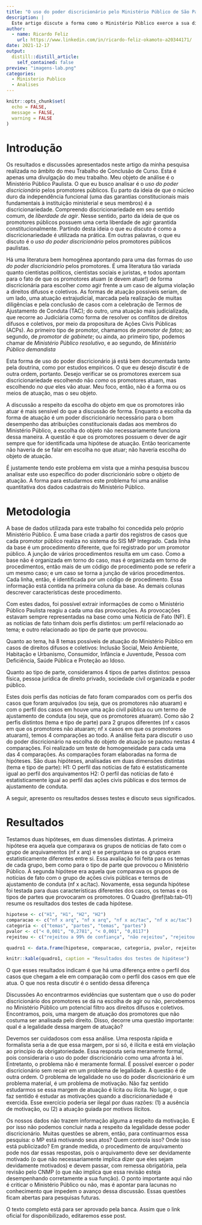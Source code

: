 ```yaml
---
title: "O uso do poder discricionário pelo Ministério Público de São Paulo"
description: |
  Este artigo discute a forma como o Ministério Público exerce a sua discricionariedade, a partir de dados cadastrais da instituição.
author:
  - name: Ricardo Feliz
    url: https://www.linkedin.com/in/ricardo-feliz-okamoto-a20344171/
date: 2021-12-17
output:
  distill::distill_article:
    self_contained: false
preview: "imagens-lab.png"
categories:
  - Ministerio Publico
  - Analises
---
```



```r
knitr::opts_chunk$set(
  echo = FALSE,
  message = FALSE,
  warning = FALSE
)

```

# Introdução

Os resultados e discussões apresentados neste artigo da minha pesquisa realizada no âmbito do meu Trabalho de Conclusão de Curso. Esta é apenas uma divulgação do meu trabalho. Meu objeto de análise é o Ministério Público Paulista. O que eu busco analisar é o _uso do poder discricionário_ pelos promotores públicos. Eu parto da ideia de que o núcleo duro da independência funcional (uma das garantias constitucionais mais fundamentais à instituição ministerial e seus membros) é a discricionariedade. Compreendo discricionariedade em seu sentido comum, de _liberdade de agir_. Nesse sentido, parto da ideia de que os promotores públicos possuem uma certa liberdade de agir garantida constitucionalmente. Partindo desta ideia o que eu discuto é como a discricionariedade é utilizada na prática. Em outras palavras, o que eu discuto é o _uso do poder discricionário_ pelos promotores públicos paulistas.

Há uma literatura bem homogênea apontando para uma das formas do _uso do poder discricionário_ pelos promotores. É uma literatura tão variada quanto cientistas políticos, cientistas sociais e juristas, e todos apontam para o fato de que os promotores atuam (e devem atuar!) de forma discricionária para escolher _como_ agir frente a um caso de alguma violação a direitos difusos e coletivos. As formas de atuação possíveis seriam, de um lado, uma atuação extrajudicial, marcada pela realização de muitas diligências e pela conclusão de casos com a celebração de Termos de Ajustamento de Conduta (TAC); do outro, uma atuação mais judicializada, que recorre ao Judiciária como forma de resolver os conflitos de direitos difusos e coletivos, por meio da propositura de Ações Civis Públicas (ACPs). Ao primeiro tipo de promotor, chamamos de _promotor de fatos_; ao segundo, de _promotor de gabinete_; ou ainda, ao primeiro tipo, podemos chamar de _Ministério Público resolutivo_, e ao segundo, de _Ministério Público demandista_

Esta forma de uso do poder discricionário já está bem documentada tanto pela doutrina, como por estudos empíricos. O que eu desejo discutir é de outra ordem, portanto. Desejo verificar se os promotores exercem sua discricionariedade escolhendo não _como_ os promotores atuam, mas escolhendo _no que_ eles vão atuar. Meu foco, então, não é a forma ou os meios de atuação, mas o seu objeto.

A discussão a respeito da escolha do objeto em que os promotores irão atuar é mais sensível do que a discussão de forma. Enquanto a escolha da forma de atuação é um poder discricionário necessário para o bom desempenho das atribuições constitucionais dadas aos membros do Ministério Público, a escolha do objeto não necessariamente funciona dessa maneira. A questão é que os promotores possuem o dever de agir sempre que for identificada uma hipótese de atuação. Então teoricamente não haveria de se falar em escolha no que atuar; não haveria escolha do objeto de atuação.

É justamente tendo este problema em vista que a minha pesquisa buscou analisar este uso específico do poder discricionário sobre o objeto de atuação. A forma para estudarmos este problema foi uma análise quantitativa dos dados cadastrais do Ministério Público.

# Metodologia

A base de dados utilizada para este trabalho foi concedida pelo próprio Ministério Público. É uma base criada a partir dos registros de casos que cada promotor público realiza no sistema do SIS MP Integrado. Cada linha da base é um procedimento diferente, que foi registrado por um promotor público. A junção de vários procedimentos resulta em um caso. Como a base não é organizada em torno do caso, mas é organizada em torno de procedimentos, então mais de um código de procedimento pode se referir a um mesmo caso; e um caso se torna a junção de vários procedimentos. Cada linha, então, é identificada por um código de procedimento. Essa informação está contida na primeira coluna da base. As demais colunas descrever características deste procedimento.

Com estes dados, foi possível extrair informações de como o Ministério Público Paulista reagiu a cada uma das provocações. As provocações estavam sempre representadas na base como uma Notícia de Fato (NF). E as notícias de fato tinham dois perfis distintos: um perfil relacionado ao tema; e outro relacionado ao tipo de parte que provocou.

Quanto ao tema, há 8 temas possíveis de atuação do Ministério Público em casos de direitos difusos e coletivos: Inclusão Social, Meio Ambiente, Habitação e Urbanismo, Consumidor, Infância e Juventude, Pessoa com Deficiência, Saúde Pública e Proteção ao Idoso.

Quanto ao tipo de parte, consideramos 4 tipos de partes distintos: pessoa física, pessoa jurídica de direito privado, sociedade civil organizada e poder público.

Estes dois perfis das notícias de fato foram comparados com os perfis dos casos que foram arquivados (ou seja, que os promotores não atuaram) e com o perfil dos casos em houve uma ação civil pública ou um termo de ajustamento de conduta (ou seja, que os promotores atuaram). Como são 2 perfis distintos (tema e tipo de parte) para 2 grupos diferentes (nf x casos em que os promotores não atuaram; nf x casos em que os promotores atuaram), temos 4 comparações ao todo. A análise feita para discutir o uso do poder discricionário na escolha do objeto de atuação se pautou nestas 4 comparações. Foi realizado um teste de homogeneidade para cada uma das 4 comparações. As comparações foram elaboradas na forma de hipóteses. São duas hipóteses, analisadas em duas dimensões distintas (tema e tipo de parte):
H1: O perfil das notícias de fato é estatisticamente igual ao perfil dos arquivamentos
H2: O perfil das notícias de fato é estatisticamente igual ao perfil das ações civis públicas e dos termos de ajustamento de conduta.

A seguir, apresento os resultados desses testes e discuto seus significados.

# Resultados
Testamos duas hipóteses, em duas dimensões distintas. A primeira hipótese era aquela que comparava os grupos de notícias de fato com o grupo de arquivamentos (nf x arq) e se perguntava se os grupos eram estatisticamente diferentes entre si. Essa avaliação foi feita para os temas de cada grupo, bem como para o tipo de parte que provocou o Ministério Público. A segunda hipótese era aquela que comparava os grupos de notícias de fato com o grupo de ações civis públicas e termos de ajustamento de conduta (nf x ac/tac). Novamente, essa segunda hipótese foi testada para duas características diferentes dos casos, os temas e os tipos de partes que provocaram os promotores. O Quadro \@ref(tab:tab-01) resume os resultados dos testes de cada hipótese.

```r
hipotese <- c("H1", "H1", "H2", "H2")
comparacao <- c("nf x arq", "nf x arq", "nf x ac/tac", "nf x ac/tac")
categoria <- c("temas", "partes", "temas", "partes")
pvalor <- c("< 0,001", "0,2781", "< 0,001", "0,0117")
rejeitou <- c("rejeitou a 99% de confiança", "não rejeitou", "rejeitou a 99% de confiança", "rejeitou a 95% de confiança, mas não a 99%")

quadro1 <- data.frame(hipotese, comparacao, categoria, pvalor, rejeitou)

knitr::kable(quadro1, caption = "Resultados dos testes de hipótese")

```

O que esses resultados indicam é que há uma diferença entre o perfil dos casos que chegam a ele em comparação com o perfil dos casos em que ele atua. O que nos resta discutir é o sentido dessa diferença

Discussões
Ao encontrarmos evidências que sustentam que o uso do poder discricionário dos promotores se dá na escolha de agir ou não, percebemos no Ministério Público um potencial filtro aos direitos difusos e coletivos. Encontramos, pois, uma margem de atuação dos promotores que não costuma ser analisada pelo direito. Disso, decorre uma questão importante: qual é a legalidade dessa margem de atuação?

Devemos ser cuidadosos com essa análise. Uma resposta rápida e formalista seria a de que essa margem, por si só, é ilícita e está em violação ao princípio da obrigatoriedade. Essa resposta seria meramente formal, pois consideraria o uso do poder discricionário como uma afronta à lei. Entretanto, o problema não é meramente formal. É possível exercer o poder discricionário sem recair em um problema de legalidade. A questão é de outra ordem. O problema de legalidade no uso do poder discricionário é um problema material, é um problema de motivação. Não faz sentido estudarmos se essa margem de atuação é lícita ou ilícita. No lugar, o que faz sentido é estudar as motivações quando a discricionariedade é exercida. Esse exercício poderia ser ilegal por duas razões: (1) a ausência de motivação, ou (2) a atuação guiada por motivos ilícitos.

Os nossos dados não trazem informação alguma a respeito da motivação. E por isso não podemos concluir nada a respeito da legalidade desse poder discricionário. Muitas questões se abrem, então, para continuarmos essa pesquisa: o MP está motivando seus atos? Quem controla isso? Onde isso está publicizado? Em grande medida, o procedimento de arquivamento pode nos dar essas respostas, pois o arquivamento deve ser devidamente motivado (o que não necessariamente implica dizer que eles sejam devidamente motivados) e devem passar, com remessa obrigatória, pela revisão pelo CNMP (o que não implica que essa revisão esteja desempenhando corretamente a sua função). O ponto importante aqui não é criticar o Ministério Público ou não, mas é apontar para lacunas no conhecimento que impedem o avanço dessa discussão. Essas questões ficam abertas para pesquisas futuras.

O texto completo está para ser aprovado pela banca. Assim que o link oficial for disponibilizado, editaremos esse post.